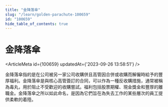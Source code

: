 ```yaml
---
title: "金降落傘"
slug: "/learn/golden-parachute-100659"
id: "100659"
hide_table_of_contents: true
---
```



# 金降落傘

<ArticleMeta id={100659} updatedAt={'2023-09-26 13:58:51'} />
<div className='border-solid border-b border-t-0 my-4 border-[var(--ifm-color-gray-300)]' />

金降落傘指的是在公司被另一家公司收購併且高管因合併或收購而解僱時給予的豐厚福利。金降落傘是與核心高管簽訂的合同，可以作為一種反收購措施，通常被稱為毒丸，用於阻止不受歡迎的收購嘗試。福利包括股票期權、現金獎金和豐厚的離職金。金降落傘之所以如此命名，是因為它們旨在為失去工作的某些層次的員工提供柔軟的着陸。
